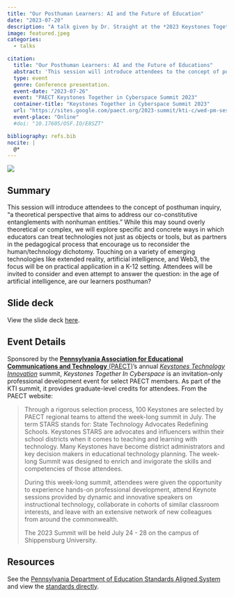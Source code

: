```yaml
---
title: "Our Posthuman Learners: AI and the Future of Education"
date: "2023-07-20"
description: "A talk given by Dr. Straight at the *2023 Keystones Together In Cyberspace* Summit."
image: featured.jpeg
categories: 
  - talks

citation:
  title: "Our Posthuman Learners: AI and the Future of Educations"
  abstract: 'This session will introduce attendees to the concept of posthuman inquiry, "a theoretical perspective that aims to address our co-constitutive entanglements with nonhuman entities." While this may sound overly theoretical or complex, we will explore specific and concrete ways in which educators can treat technologies not just as objects or tools, but as partners in the pedagogical process that encourage us to reconsider the human/technology dichotomy. Touching on a variety of emerging technologies like extended reality, artificial intelligence, and Web3, the focus will be on practical application in a K-12 setting. Attendees will be invited to consider and even attempt to answer the question: in the age of artificial intelligence, are our learners posthuman?'
  type: event
  genre: Conference presentation.
  event-date: "2023-07-26"
  event: "PAECT Keystones Together in Cyberspace Summit 2023"
  container-title: "Keystones Together in Cyberspace Summit 2023"
  url: "https://sites.google.com/paect.org/2023-summit/kti-c/wed-pm-session-c"
  event-place: "Online"
  #doi: "10.17605/OSF.IO/E8SZT"

bibliography: refs.bib
nocite: |
  @*
---
```


![](featured.jpeg)

## Summary

This session will introduce attendees to the concept of posthuman inquiry, "a theoretical perspective that aims to address our co-constitutive entanglements with nonhuman entities." While this may sound overly theoretical or complex, we will explore specific and concrete ways in which educators can treat technologies not just as objects or tools, but as partners in the pedagogical process that encourage us to reconsider the human/technology dichotomy.
Touching on a variety of emerging technologies like extended reality, artificial intelligence, and Web3, the focus will be on practical application in a K-12 setting.
Attendees will be invited to consider and even attempt to answer the question: in the age of artificial intelligence, are our learners posthuman?

::: callout-note
## Slide deck

View the slide deck [here](https://ryanstraight.github.io/ktic-2023/).
:::

## Event Details

Sponsored by the [**Pennsylvania Association for Educational Communications and Technology** (PAECT)](https://www.paect.org)'s annual [*Keystones Technology Innovation*](https://www.paect.org/kti/about) summit, *Keystones Together In Cyberspace* is an invitation-only professional development event for select PAECT members.
As part of the KTI summit, it provides graduate-level credits for attendees.
From the PAECT website:

> Through a rigorous selection process, 100 Keystones are selected by PAECT regional teams to attend the week-long summit in July.
> The term STARS stands for: State Technology Advocates Redefining Schools.
> Keystones STARS are advocates and influencers within their school districts when it comes to teaching and learning with technology.
> Many Keystones have become district administrators and key decision makers in educational technology planning.
> The week-long Summit was designed to enrich and invigorate the skills and competencies of those attendees.
>
> During this week-long summit, attendees were given the opportunity to experience hands-on professional development, attend Keynote sessions provided by dynamic and innovative speakers on instructional technology, collaborate in cohorts of similar classroom interests, and leave with an extensive network of new colleagues from around the commonwealth.
>
> The 2023 Summit will be held July 24 - 28 on the campus of Shippensburg University.

## Resources {.appendix}

See the [Pennsylvania Department of Education Standards Aligned System](https://www.pdesas.org) and view the [standards directly](https://www.pdesas.org/Standard/View).

